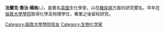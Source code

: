 {{expand|time=2013-10-12T12:20:32+00:00}}
{{unreferenced|time=2013-10-12T12:20:32+00:00}}
'''法蘭克·喬治·楊格'''({{lang-en|Frank George Young}}，{{BD|1908年|3月25日|1988年|9月20日}})，是著名[[英國|英國]]生化學家，以在[[糖尿病|糖尿病]]方面的研究聞名。早年在[[倫敦大學學院|倫敦大學學院]]取得化學及物理學位，畢業之後留校研究。

{{DEFAULTSORT:Young, Frank}}
[[Category:倫敦大學學院校友|Category:倫敦大學學院校友]]
[[Category:生物化学家|Category:生物化学家]]